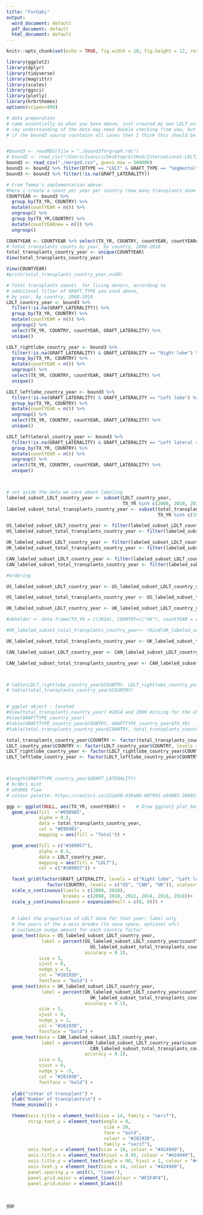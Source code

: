 ```yaml
---
title: "ForGabi"
output:
  word_document: default
  pdf_document: default
  html_document: default
---
```


```r
knitr::opts_chunk$set(echo = TRUE, fig.width = 10, fig.height = 12, results="asis")
```

```r
library(ggplot2)
library(dplyr)
library(tidyverse)
library(magrittr)
library(scales)
library(ggsci)
library(plotly)
library(hrbrthemes)
options(scipen=999)
```

```r
# data preparation
# same essentially as what you have above, just created my own LDLT_only dataframe
# (my understanding of the data may need double checking from you, but
# if the bound3 source countains all cases then I think this should be correct)


#bound3 <- readRDS(file = "./bound3forgraph.rds")
# bound2 <- read_csv("/Users/Ivanics/Desktop/GitHub/International-LDLT/Datafile/merged.csv", guess_max = 300000)
bound2 <- read_csv("./merged.csv", guess_max = 300000)
bound3 <- bound2 %>% filter(DTYPE == "LDLT" & GRAFT_TYPE == "Segmental")
bound3 <- bound3 %>% filter(!is.na(GRAFT_LATERALITY))

# From Tommy's implementation above:
#Here i create a count per year per country (how many transplants done per country per year)
COUNTYEAR <- bound3 %>% 
  group_by(TX_YR, COUNTRY) %>% 
  mutate(countYEAR = n()) %>% 
  ungroup() %>%
  group_by(TX_YR,COUNTRY) %>%
  mutate(countYEARnew = n()) %>%
  ungroup()

COUNTYEAR <- COUNTYEAR %>% select(TX_YR, COUNTRY, countYEAR, countYEARnew)
# Total transplants counts by year, by country, 2008-2018
total_transplants_country_year <- unique(COUNTYEAR)
View(total_transplants_country_year)

View(COUNTYEAR)
#print(total_transplants_country_year,n=50)

# Total transplants counts  for living donors, according to
# additional filter of GRAFT_TYPE you used above,
# by year, by country, 2008-2018
LDLT_country_year <- bound3 %>%
  filter(!is.na(GRAFT_LATERALITY)) %>% 
  group_by(TX_YR, COUNTRY) %>%
  mutate(countYEAR = n()) %>%
  ungroup() %>%
  select(TX_YR, COUNTRY, countYEAR, GRAFT_LATERALITY) %>%
  unique()

LDLT_rightlobe_country_year <- bound3 %>%
  filter(!is.na(GRAFT_LATERALITY) & GRAFT_LATERALITY == "Right lobe") %>% 
  group_by(TX_YR, COUNTRY) %>%
  mutate(countYEAR = n()) %>%
  ungroup() %>%
  select(TX_YR, COUNTRY, countYEAR, GRAFT_LATERALITY) %>%
  unique()

LDLT_leftlobe_country_year <- bound3 %>%
  filter(!is.na(GRAFT_LATERALITY) & GRAFT_LATERALITY == "Left lobe") %>% 
  group_by(TX_YR, COUNTRY) %>%
  mutate(countYEAR = n()) %>%
  ungroup() %>%
  select(TX_YR, COUNTRY, countYEAR, GRAFT_LATERALITY) %>%
  unique()

LDLT_leftlateral_country_year <- bound3 %>%
  filter(!is.na(GRAFT_LATERALITY) & GRAFT_LATERALITY == "Left lateral segment") %>% 
  group_by(TX_YR, COUNTRY) %>%
  mutate(countYEAR = n()) %>%
  ungroup() %>%
  select(TX_YR, COUNTRY, countYEAR, GRAFT_LATERALITY) %>%
  unique()



# set aside the data we care about labeling
labeled_subset_LDLT_country_year <- subset(LDLT_country_year,
                                           TX_YR %in% c(2008, 2010, 2012, 2014, 2016, 2018))
labeled_subset_total_transplants_country_year <- subset(total_transplants_country_year, 
                                                        TX_YR %in% c(2008, 2010, 2012, 2014, 2016, 2018))

US_labeled_subset_LDLT_country_year <- filter(labeled_subset_LDLT_country_year, COUNTRY == "US")
US_labeled_subset_total_transplants_country_year <- filter(labeled_subset_total_transplants_country_year, COUNTRY=="US")

UK_labeled_subset_LDLT_country_year <- filter(labeled_subset_LDLT_country_year, COUNTRY == "UK")
UK_labeled_subset_total_transplants_country_year <- filter(labeled_subset_total_transplants_country_year, COUNTRY=="UK")

CAN_labeled_subset_LDLT_country_year <- filter(labeled_subset_LDLT_country_year, COUNTRY == "CAN")
CAN_labeled_subset_total_transplants_country_year <- filter(labeled_subset_total_transplants_country_year, COUNTRY=="CAN")

#ordering

US_labeled_subset_LDLT_country_year <- US_labeled_subset_LDLT_country_year[order(US_labeled_subset_LDLT_country_year$TX_YR),]

US_labeled_subset_total_transplants_country_year <- US_labeled_subset_total_transplants_country_year[order(US_labeled_subset_total_transplants_country_year$TX_YR),]

UK_labeled_subset_LDLT_country_year <- UK_labeled_subset_LDLT_country_year[order(UK_labeled_subset_LDLT_country_year$TX_YR),]

#ukholder <- data.frame(TX_YR = c(2014), COUNTRY=c("UK"), countYEAR = c(8), countYEARnew = c(4))

#UK_labeled_subset_total_transplants_country_year<- rbind(UK_labeled_subset_total_transplants_country_year,ukholder )

UK_labeled_subset_total_transplants_country_year <- UK_labeled_subset_total_transplants_country_year[order(UK_labeled_subset_total_transplants_country_year$TX_YR),]

CAN_labeled_subset_LDLT_country_year <- CAN_labeled_subset_LDLT_country_year[order(CAN_labeled_subset_LDLT_country_year$TX_YR),]

CAN_labeled_subset_total_transplants_country_year <- CAN_labeled_subset_total_transplants_country_year[order(CAN_labeled_subset_total_transplants_country_year$TX_YR),]



# table(LDLT_rightlobe_country_year$COUNTRY, LDLT_rightlobe_country_year$GRAFT_LATERALITY)
# table(total_transplants_country_year$COUNTRY)


# ggplot object - faceted
#View(total_transplants_country_year) #2014 and 2009 missing for the uk
#View(GRAFTTYPE_country_year)
#table(GRAFTTYPE_country_year$COUNTRY, GRAFTTYPE_country_year$TX_YR)
#table(total_transplants_country_year$COUNTRY, total_transplants_country_year$TX_YR)

total_transplants_country_year$COUNTRY <- factor(total_transplants_country_year$COUNTRY, levels = c("US", "CAN", "UK"))
LDLT_country_year$COUNTRY <- factor(LDLT_country_year$COUNTRY, levels = c("US", "CAN", "UK"))
LDLT_rightlobe_country_year <- factor(LDLT_rightlobe_country_year$COUNTRY, levels = c("US", "CAN", "UK"))
LDLT_leftlobe_country_year <- factor(LDLT_leftlobe_country_year$COUNTRY, levels = c("US", "CAN", "UK"))



#length(GRAFTTYPE_country_year$GRAFT_LATERALITY)
# bcd8c1 mint
# e9d985 flax
# colour palette: https://coolors.co/222e50-439a86-007991-e9d985-389957

ggp <- ggplot(NULL, aes(TX_YR, countYEAR)) +    # Draw ggplot2 plot based on two data frames
  geom_area(fill  ="#E9D985",
            alpha = 0.5, 
            data = total_transplants_country_year, 
            col = "#E9D985",
            mapping = aes(fill = "Total")) +

  geom_area(fill = c("#389957"), 
            alpha = 0.5, 
            data = LDLT_country_year, 
            mapping = aes(fill = "LDLT"),
            col = c("#389957")) +

  facet_grid(factor(GRAFT_LATERALITY, levels = c("Right lobe", "Left lobe", "Left lateral segment")) ~ 
               factor(COUNTRY, levels = c("US", "CAN", "UK")), scales="free_y", margins = TRUE) +
  scale_x_continuous(limits = c(2008, 2018), 
                     breaks = c(2008, 2010, 2012, 2014, 2016, 2018))+
  scale_y_continuous(expand = expansion(mult = c(0, 0))) +
  
 
  # label the proportion of LDLT done for that year; label only 
  # the years of the x-axis breaks (to save space, optional ofc)
  # customize nudge amount for each country factor
  geom_text(data = US_labeled_subset_LDLT_country_year, 
             label = percent(US_labeled_subset_LDLT_country_year$countYEAR /
                               US_labeled_subset_total_transplants_country_year$countYEAR, 
                             accuracy = 0.1),
            size = 5,
            vjust = 0,
            nudge_y = 5,
            col = "#28193D",
            fontface = "bold") +
  geom_text(data = UK_labeled_subset_LDLT_country_year, 
             label = percent(UK_labeled_subset_LDLT_country_year$countYEAR /
                               UK_labeled_subset_total_transplants_country_year$countYEAR, 
                             accuracy = 0.1),
            size = 5,
            vjust = 0,
            nudge_y = 1,
            col = "#28193D",
            fontface = "bold") +
  geom_text(data = CAN_labeled_subset_LDLT_country_year, 
             label = percent(CAN_labeled_subset_LDLT_country_year$countYEAR /
                               CAN_labeled_subset_total_transplants_country_year$countYEAR, 
                             accuracy = 0.1),
            size = 5,
            vjust = 0,
            nudge_y = -5,
            col = "#28193D",
            fontface = "bold") +
  
  xlab("\nYear of transplant") +
  ylab("Number of transplants\n") +
  theme_minimal() +

  theme(axis.title = element_text(size = 14, family = "serif"),
        strip.text.y = element_text(angle = 0, 
                                    size = 20,
                                    face = "bold",
                                    colour = "#28193D",
                                    family = "serif"),
        axis.text.x = element_text(size = 18, colour = "#424949"),
        axis.title.x = element_text(hjust = 0.95, colour = "#424949"),
        axis.title.y = element_text(angle = 90, hjust = 1, colour = "#424949"),
        axis.text.y = element_text(size = 14, colour = "#424949"), 
        panel.spacing.y = unit(3, "lines"),
        panel.grid.major = element_line(colour = "#F2F4F4"),
        panel.grid.minor = element_blank()) 
  

 
ggp
```



